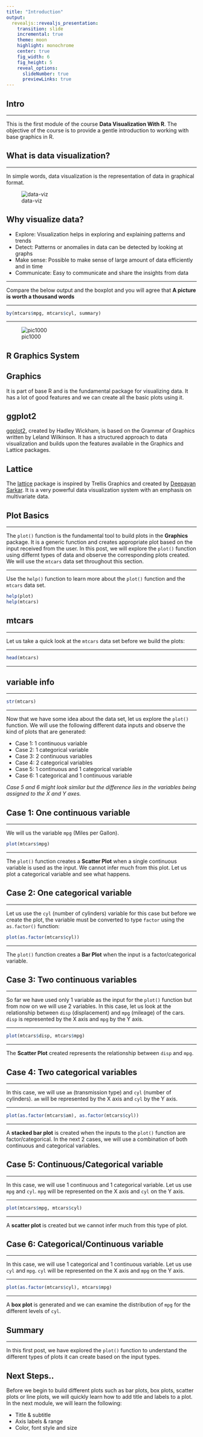 ```yaml
---
title: "Introduction"
output: 
  revealjs::revealjs_presentation:
    transition: slide
    incremental: true
    theme: moon
    highlight: monochrome
    center: true
    fig_width: 6
    fig_height: 5
    reveal_options:
      slideNumber: true
      previewLinks: true
---
```


## Intro

----

This is the first module of the course **Data Visualization With R**. The objective of the course is to provide a gentle introduction to working with base graphics in R.

## What is data visualization?

----

In simple words, data visualization is the representation of data in graphical format. 

![data-viz](data-viz.png)

## Why visualize data?

- Explore: Visualization helps in exploring and explaining patterns and trends
- Detect: Patterns or anomalies in data can be detected by looking at graphs
- Make sense: Possible to make sense of large amount of data efficiently and in time
- Communicate: Easy to communicate and share the insights from data

----

Compare the below output and the boxplot and you will agree that **A picture is worth a thousand words**

----

```r
by(mtcars$mpg, mtcars$cyl, summary)
```

----
  
![pic1000](pic1000.jpeg)


## R Graphics System

## Graphics

It is part of base R and is the fundamental package for visualizing data.
It has a lot of good features and we can create all the basic plots using it.

## ggplot2

[ggplot2](http://ggplot2.tidyverse.org/index.html), created by Hadley Wickham, is based on the Grammar of Graphics written by Leland Wilkinson. It has a structured approach to data visualization and builds upon the features available in the Graphics and Lattice packages.

## Lattice

The [lattice](https://CRAN.R-project.org/package=lattice) package is inspired by Trellis Graphics and created by [Deepayan Sarkar](http://www.isid.ac.in/~deepayan/). It is a very powerful data visualization system with an emphasis on multivariate data.


## Plot Basics

----

The `plot()` function is the fundamental tool to build plots in the **Graphics** package. It is a generic function and creates appropriate plot based on the input received from the user. In this post, we will explore the `plot()` function using differnt types of data and observe the corresponding plots created. We will use the `mtcars` data set throughout this section.

----

Use the `help()` function to learn more about the `plot()` function and the `mtcars` data set.

```r
help(plot)
help(mtcars)
```

## mtcars 

----

Let us take a quick look at the `mtcars` data set before we build the plots:

----

```r
head(mtcars)
```

----

## variable info

----

```r
str(mtcars)
```

----

Now that we have some idea about the data set, let us explore the `plot()` function. We will use the following different data inputs and observe the kind of plots that are generated:

- Case 1: 1 continuous variable
- Case 2: 1 categorical variable
- Case 3: 2 continuous variables
- Case 4: 2 categorical variables
- Case 5: 1 continuous and 1 categorical variable
- Case 6: 1 categorical and 1 continuous variable

*Case 5 and 6 might look similar but the difference lies in the variables being assigned to the X and Y axes.*

## Case 1: One continuous variable

----

We will us the variable `mpg` (Miles per Gallon).

```r
plot(mtcars$mpg)
```

----

The `plot()` function creates a **Scatter Plot** when a single continuous variable is used as the input. We cannot infer much from this plot. Let us plot a categorical variable and see what happens.

## Case 2: One categorical variable

----

Let us use the `cyl` (number of cylinders) variable for this case but before we create the plot, the variable must be converted to type `factor` using the `as.factor()` function:

```r
plot(as.factor(mtcars$cyl))
```

----

The `plot()` function creates a **Bar Plot** when the input is a factor/categorical variable.

## Case 3: Two continuous variables

----

So far we have used only 1 variable as the input for the `plot()` function but from now on we will use 2 variables. In this case, let us look at the relationship between `disp` (displacement) and `mpg` (mileage) of the cars. `disp` is represented by the X axis and `mpg` by the Y axis.

----

```r
plot(mtcars$disp, mtcars$mpg)
```

----

The **Scatter Plot** created represents the relationship between `disp` and `mpg`.

## Case 4: Two categorical variables

----

In this case, we will use `am` (transmission type) and `cyl` (number of cylinders). `am` will be represented by the X axis and `cyl` by the Y axis.

----

```r
plot(as.factor(mtcars$am), as.factor(mtcars$cyl))
```

----

A **stacked bar plot** is created when the inputs to the `plot()` function are factor/categorical. In the next 2 cases, we will use a combination of both continuous and categorical variables.

## Case 5: Continuous/Categorical variable

----

In this case, we will use 1 continuous and 1 categorical variable. Let us use `mpg` and `cyl`. `mpg` will be represented on the X axis and `cyl` on the Y axis.

----

```r
plot(mtcars$mpg, mtcars$cyl)
```

----

A **scatter plot** is created but we cannot infer much from this type of plot.

## Case 6: Categorical/Continuous variable

----

In this case, we will use 1 categorical and 1 continuous variable. Let us use `cyl` and  `mpg`. `cyl` will be represented on the X axis and `mpg` on the Y axis.

----

```r
plot(as.factor(mtcars$cyl), mtcars$mpg)
```

----

A **box plot** is generated and we can examine the distribution of `mpg` for the different levels of `cyl`.


## Summary

----

In this first post, we have explored the `plot()` function to understand the different types of plots it can create based on the input types. 


## Next Steps..

Before we begin to build different plots such as bar plots, box plots, scatter plots or line plots, we will quickly learn how to add title and labels to a plot. In the next module, we will learn the following:

- Title & subtitle
- Axis labels & range
- Color, font style and size





